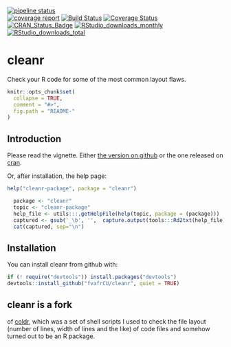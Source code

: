 [![pipeline status](https://gitlab.com/fvafrcu/cleanr/badges/master/pipeline.svg)](https://gitlab.com/fvafrcu/cleanr/commits/master)    
[![coverage report](https://gitlab.com/fvafrcu/cleanr/badges/master/coverage.svg)](https://gitlab.com/fvafrcu/cleanr/commits/master)
[![Build Status](https://travis-ci.org/fvafrCU/cleanr.svg?branch=master)](https://travis-ci.org/fvafrCU/cleanr)
[![Coverage Status](https://codecov.io/github/fvafrCU/cleanr/coverage.svg?branch=master)](https://codecov.io/github/fvafrCU/cleanr?branch=master)
[![CRAN_Status_Badge](https://www.r-pkg.org/badges/version/cleanr)](https://cran.r-project.org/package=cleanr)
[![RStudio_downloads_monthly](https://cranlogs.r-pkg.org/badges/cleanr)](https://cran.r-project.org/package=cleanr)
[![RStudio_downloads_total](https://cranlogs.r-pkg.org/badges/grand-total/cleanr)](https://cran.r-project.org/package=cleanr)

# cleanr
Check your R code for some of the most common layout flaws.

<!-- README.md is generated from README.Rmd. Please edit that file -->

```r
knitr::opts_chunk$set(
  collapse = TRUE,
  comment = "#>",
  fig.path = "README-"
)
```
## Introduction
Please read the vignette. Either [the version on github](https://htmlpreview.github.io/?https://github.com/fvafrCU/cleanr/blob/master/inst/doc/cleanr_Introduction.html)
or the one released on [cran](https://cran.r-project.org/package=cleanr).

Or, after installation, the help page:
```r
help("cleanr-package", package = "cleanr")
```
```r
  package <- "cleanr"
  topic <- "cleanr-package"
  help_file <- utils:::.getHelpFile(help(topic, package = (package)))
  captured <- gsub('_\b', '',  capture.output(tools:::Rd2txt(help_file) ))
  cat(captured, sep="\n")
```

## Installation
You can install cleanr from github with:
```r
if (! require("devtools")) install.packages("devtools")
devtools::install_github("fvafrCU/cleanr", quiet = TRUE)
```

## cleanr is a fork 
of [coldr](https://github.com/fvafrcu/coldr.git),
which was a set of shell scripts I used to check the file layout (number of 
lines, width of lines and the like) of code files and somehow turned out to be 
an R package.


